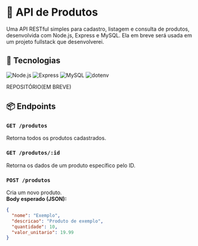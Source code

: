 # 🛒 API de Produtos

Uma API RESTful simples para cadastro, listagem e consulta de produtos, desenvolvida com Node.js, Express e MySQL. Ela em breve será usada em um projeto fullstack que desenvolverei.

## 🚀 Tecnologias

![Node.js](https://img.shields.io/badge/Node.js-339933?style=for-the-badge&logo=nodedotjs&logoColor=white)
![Express](https://img.shields.io/badge/Express.js-000000?style=for-the-badge&logo=express&logoColor=white)
![MySQL](https://img.shields.io/badge/MySQL-00758F?style=for-the-badge&logo=mysql&logoColor=white)
![dotenv](https://img.shields.io/badge/dotenv-ECD53F?style=for-the-badge&logo=dotenv&logoColor=black)

REPOSITÓRIO(EM BREVE)

## 📦 Endpoints

### `GET /produtos`
Retorna todos os produtos cadastrados.

### `GET /produtos/:id`
Retorna os dados de um produto específico pelo ID.

### `POST /produtos`
Cria um novo produto.  
**Body esperado (JSON):**
```json
{
  "nome": "Exemplo",
  "descricao": "Produto de exemplo",
  "quantidade": 10,
  "valor_unitario": 19.99
}
